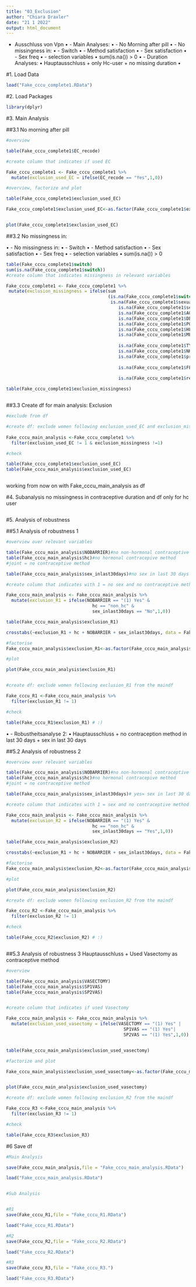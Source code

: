 ```yaml
---
title: "03_Exclusion"
author: "Chiara Draxler"
date: "21 1 2022"
output: html_document
---
```


- Ausschluss von Vpn
•	-  Main Analyses:
•	- No Morning after pill
•	- No missingness in:
•	- Switch
•	- Method satisfaction
•	- Sex satisfaction
•	- Sex freq
•	- selection variables
•	sum(is.na()) > 0
•	- Duration Analyses: 
•	Hauptausschluss + only Hc-user + no missing duration
•

#1. Load Data
```r

load("Fake_cccu_complete1.RData")
```

#2. Load Packages

```r
library(dplyr)
```

#3. Main Analysis 

##3.1 No morning after pill

```r
#overview

table(Fake_cccu_complete1$EC_recode)

#create column that indicates if used EC

Fake_cccu_complete1 <- Fake_cccu_complete1 %>%
  mutate(exclusion_used_EC = ifelse(EC_recode == "Yes",1,0))

#overview, factorize and plot

table(Fake_cccu_complete1$exclusion_used_EC)

Fake_cccu_complete1$exclusion_used_EC<-as.factor(Fake_cccu_complete1$exclusion_used_EC)


plot(Fake_cccu_complete1$exclusion_used_EC)

```

##3.2 No missingness
in:

•	- No missingness in:
•	- Switch
•	- Method satisfaction
•	- Sex satisfaction
•	- Sex freq
•	- selection variables
•	sum(is.na()) > 0

```r
table(Fake_cccu_complete1$switch)
sum(is.na(Fake_cccu_complete1$switch))
#create column that indicates missingness in relevant variables

Fake_cccu_complete1 <- Fake_cccu_complete1 %>%
 mutate(exclusion_missingness = ifelse(sum
                                       (is.na(Fake_cccu_complete1$switch)+
                                        is.na(Fake_cccu_complete1$sexual_satisfaction)+
                                           is.na(Fake_cccu_complete1$sex_freq)+
                                           is.na(Fake_cccu_complete1$AGE)+
                                           is.na(Fake_cccu_complete1$DEGREE_recode)+
                                           is.na(Fake_cccu_complete1$POVRATE)+
                                           is.na(Fake_cccu_complete1$HLTHPROB_recode)+
                                           is.na(Fake_cccu_complete1$MEDPROB_recode)+
                                                                                      is.na(Fake_cccu_complete1$GAPINS_recode)+
                                           is.na(Fake_cccu_complete1$TYPEINS_recode)+
                                           is.na(Fake_cccu_complete1$NKIDS_t1)+
                                           is.na(Fake_cccu_complete1$pregnant_between_waves)+
                                                                                      is.na(Fake_cccu_complete1$had_baby_between_waves)+
                                           is.na(Fake_cccu_complete1$FEELPG_recode)+
                                                                                      is.na(Fake_cccu_complete1$Avoid_recode)+
                                           is.na(Fake_cccu_complete1$rel_dur_factor))>0, 1, 0)) 

table(Fake_cccu_complete1$exclusion_missingness)



```

##3.3 Create df for main analysis: Exclusion

```r
#exclude from df

#create df: exclude women following exclusion_used_EC and exclusion_missingness from the maindf 
 
Fake_cccu_main_analysis <-Fake_cccu_complete1 %>%
  filter(exclusion_used_EC != 1 & exclusion_missingness !=1) 

#check

table(Fake_cccu_complete1$exclusion_used_EC)
table(Fake_cccu_main_analysis$exclusion_used_EC)



```


working from now on with Fake_cccu_main_analysis as df

#4. Subanalysis
 no missingness in contraceptive duration and df only for hc user
 
```r

```
 
 
#5. Analysis of robustness

##5.1 Analysis of robustness 1
```r
#overview over relevant variables

table(Fake_cccu_main_analysis$NOBARRIER)#no non-hormonal contraceptive method in last 30days
table(Fake_cccu_main_analysis$hc)#no hormonal contracepive method 
#joint = no contraceptive method 

table(Fake_cccu_main_analysis$sex_inlast30days)#no sex in last 30 days

#create column that indicates with 1 = no sex and no contraceptive method used in last 30 days

Fake_cccu_main_analysis <- Fake_cccu_main_analysis %>%
  mutate(exclusion_R1 = ifelse(NOBARRIER == "(1) Yes" & 
                                 hc == "non_hc" &
                                 sex_inlast30days == "No",1,0))

table(Fake_cccu_main_analysis$exclusion_R1)

crosstabs(~exclusion_R1 + hc + NOBARRIER + sex_inlast30days, data = Fake_cccu_main_analysis) #seems to have worked :) :) (see NOBARRIER = (1) Yes, sex_inlast30days = No)

#factorise
Fake_cccu_main_analysis$exclusion_R1<-as.factor(Fake_cccu_main_analysis$exclusion_R1)

#plot

plot(Fake_cccu_main_analysis$exclusion_R1)


#create df: exclude women following exclusion_R1 from the maindf 

Fake_cccu_R1 <-Fake_cccu_main_analysis %>%
  filter(exclusion_R1 != 1) 

#check

table(Fake_cccu_R1$exclusion_R1) # :)


```


•	- Robustheitsanalyse 2:
•	Hauptausschluss + no contraception method in last 30 days + sex in last 30 days


##5.2 Analysis of robustness 2

```r
#overview over relevant variables

table(Fake_cccu_main_analysis$NOBARRIER)#no non-hormonal contraceptive method in last 30days
table(Fake_cccu_main_analysis$hc)#no hormonal contracepive method 
#joint = no contraceptive method 

table(Fake_cccu_main_analysis$sex_inlast30days)# yes= sex in last 30 days

#create column that indicates with 1 = sex and no contraceptive method used in last 30 days

Fake_cccu_main_analysis <- Fake_cccu_main_analysis %>%
  mutate(exclusion_R2 = ifelse(NOBARRIER == "(1) Yes" & 
                                 hc == "non_hc" &
                                 sex_inlast30days == "Yes",1,0))

table(Fake_cccu_main_analysis$exclusion_R2)

crosstabs(~exclusion_R1 + hc + NOBARRIER + sex_inlast30days, data = Fake_cccu_main_analysis) #seems to have worked :) :) (see NOBARRIER = (1) Yes, sex_inlast30days = Yes)

#factorise
Fake_cccu_main_analysis$exclusion_R2<-as.factor(Fake_cccu_main_analysis$exclusion_R2)

#plot

plot(Fake_cccu_main_analysis$exclusion_R2)

#create df: exclude women following exclusion_R2 from the maindf 

Fake_cccu_R2 <-Fake_cccu_main_analysis %>%
  filter(exclusion_R2 != 1) 

#check

table(Fake_cccu_R2$exclusion_R2) # :)



```





##5.3 Analysis of robustness 3
 Hauptausschluss + Used Vasectomy as contraceptive method
```r
#overview

table(Fake_cccu_main_analysis$VASECTOMY)
table(Fake_cccu_main_analysis$SP1VAS)
table(Fake_cccu_main_analysis$SP2VAS)


#create column that indicates if used Vasectomy

Fake_cccu_main_analysis <- Fake_cccu_main_analysis %>%
  mutate(exclusion_used_vasectomy = ifelse(VASECTOMY == "(1) Yes" |
                                             SP1VAS == "(1) Yes"|
                                             SP2VAS == "(1) Yes",1,0))


table(Fake_cccu_main_analysis$exclusion_used_vasectomy)

#factorize and plot

Fake_cccu_main_analysis$exclusion_used_vasectomy<-as.factor(Fake_cccu_main_analysis$exclusion_used_vasectomy)


plot(Fake_cccu_main_analysis$exclusion_used_vasectomy)

#create df: exclude women following exclusion_R2 from the maindf 

Fake_cccu_R3 <-Fake_cccu_main_analysis %>%
  filter(exclusion_R3 != 1) 

#check

table(Fake_cccu_R3$exclusion_R3)


```

#6 Save df

```r

#Main Analysis 

save(Fake_cccu_main_analysis,file = "Fake_cccu_main_analysis.RData")

load("Fake_cccu_main_analysis.RData")


#Sub Analysis


#R1
save(Fake_cccu_R1,file = "Fake_cccu_R1.RData")

load("Fake_cccu_R1.RData")

#R2
save(Fake_cccu_R2,file = "Fake_cccu_R2.RData")

load("Fake_cccu_R2.RData")

#R3
save(Fake_cccu_R3,file = "Fake_cccu_R3.")

load("Fake_cccu_R3.RData")
```

